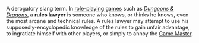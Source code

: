 

A derogatory slang term.  In [[role-playing games]] such as ''[[Dungeons & Dragons]]'', a '''rules lawyer''' is someone who knows, or thinks he knows, even the most arcane and technical rules.  A rules lawyer may attempt to use his supposedly-encyclopedic knowledge of the rules to gain unfair advantage, to ingratiate himself with other players, or simply to annoy the [[Game Master]].